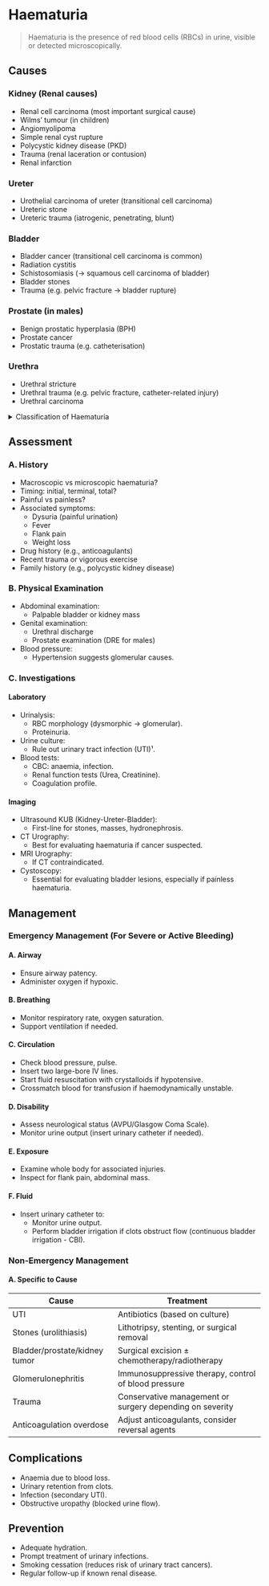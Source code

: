 # Haematuria

> Haematuria is the presence of red blood cells (RBCs) in urine, visible or detected microscopically.

## Causes

### Kidney (Renal causes)

- Renal cell carcinoma (most important surgical cause)
- Wilms’ tumour (in children)
- Angiomyolipoma
- Simple renal cyst rupture
- Polycystic kidney disease (PKD)
- Trauma (renal laceration or contusion)
- Renal infarction

### Ureter

- Urothelial carcinoma of ureter (transitional cell carcinoma)
- Ureteric stone
- Ureteric trauma (iatrogenic, penetrating, blunt)

### Bladder

- Bladder cancer (transitional cell carcinoma is common)
- Radiation cystitis
- Schistosomiasis (→ squamous cell carcinoma of bladder)
- Bladder stones
- Trauma (e.g. pelvic fracture → bladder rupture)

### Prostate (in males)

- Benign prostatic hyperplasia (BPH)
- Prostate cancer
- Prostatic trauma (e.g. catheterisation)

### Urethra

- Urethral stricture
- Urethral trauma (e.g. pelvic fracture, catheter-related injury)
- Urethral carcinoma

<details>
<summary>Classification of Haematuria</summary>

### A. Based on Visibility

1. **Macroscopic (Gross) Haematuria**
   - Urine visibly red, brown, or tea-colored.
   - Detected without a microscope.
1. **Microscopic Haematuria**
   - Urine appears normal to the eye.
   - RBCs detected only on:
     - Dipstick test
     - Microscopy (>3 RBCs per high power field)

### B. Based on Timing During Micturition

1. **Initial Haematuria**
   - Blood appears **at the beginning** of urination.
   - Suggests source from **urethra**.
1. **Terminal Haematuria**
   - Blood appears **at the end** of urination.
   - Suggests source from **bladder neck** or **prostate**.
1. **Total Haematuria**
   - Blood is **present throughout** urination.
   - Suggests bleeding from **kidneys** or **bladder**.

### C. Based on Origin

1. **Glomerular Haematuria**
   - Originates from **glomeruli** in kidneys.
   - Features:
     - Dysmorphic RBCs (misshapen)
     - RBC casts
     - Often associated with proteinuria¹.
1. **Non-Glomerular (Urological) Haematuria**
   - Originates from anywhere along the **urinary tract** (ureters, bladder, urethra).
   - Features:
     - Normal shaped RBCs
     - Clots may be present.
     - No significant proteinuria.

</details>

## Assessment

### A. History

- Macroscopic vs microscopic haematuria?
- Timing: initial, terminal, total?
- Painful vs painless?
- Associated symptoms:
  - Dysuria (painful urination)
  - Fever
  - Flank pain
  - Weight loss
- Drug history (e.g., anticoagulants)
- Recent trauma or vigorous exercise
- Family history (e.g., polycystic kidney disease)

### B. Physical Examination

- Abdominal examination:
  - Palpable bladder or kidney mass
- Genital examination:
  - Urethral discharge
  - Prostate examination (DRE for males)
- Blood pressure:
  - Hypertension suggests glomerular causes.

### C. Investigations

#### Laboratory

- Urinalysis:
  - RBC morphology (dysmorphic → glomerular).
  - Proteinuria.
- Urine culture:
  - Rule out urinary tract infection (UTI)¹.
- Blood tests:
  - CBC: anaemia, infection.
  - Renal function tests (Urea, Creatinine).
  - Coagulation profile.

#### Imaging

- Ultrasound KUB (Kidney-Ureter-Bladder):
  - First-line for stones, masses, hydronephrosis.
- CT Urography:
  - Best for evaluating haematuria if cancer suspected.
- MRI Urography:
  - If CT contraindicated.
- Cystoscopy:
  - Essential for evaluating bladder lesions, especially if painless haematuria.

## Management

### Emergency Management (For Severe or Active Bleeding)

#### A. Airway

- Ensure airway patency.
- Administer oxygen if hypoxic.

#### B. Breathing

- Monitor respiratory rate, oxygen saturation.
- Support ventilation if needed.

#### C. Circulation

- Check blood pressure, pulse.
- Insert two large-bore IV lines.
- Start fluid resuscitation with crystalloids if hypotensive.
- Crossmatch blood for transfusion if haemodynamically unstable.

#### D. Disability

- Assess neurological status (AVPU/Glasgow Coma Scale).
- Monitor urine output (insert urinary catheter if needed).

#### E. Exposure

- Examine whole body for associated injuries.
- Inspect for flank pain, abdominal mass.

#### F. Fluid

- Insert urinary catheter to:
  - Monitor urine output.
  - Perform bladder irrigation if clots obstruct flow (continuous bladder irrigation - CBI).

### Non-Emergency Management

#### A. Specific to Cause

| Cause                         | Treatment                                                |
| ----------------------------- | -------------------------------------------------------- |
| UTI                           | Antibiotics (based on culture)                           |
| Stones (urolithiasis)         | Lithotripsy, stenting, or surgical removal               |
| Bladder/prostate/kidney tumor | Surgical excision ± chemotherapy/radiotherapy            |
| Glomerulonephritis            | Immunosuppressive therapy, control of blood pressure     |
| Trauma                        | Conservative management or surgery depending on severity |
| Anticoagulation overdose      | Adjust anticoagulants, consider reversal agents          |

## Complications

- Anaemia due to blood loss.
- Urinary retention from clots.
- Infection (secondary UTI).
- Obstructive uropathy (blocked urine flow).

## Prevention

- Adequate hydration.
- Prompt treatment of urinary infections.
- Smoking cessation (reduces risk of urinary tract cancers).
- Regular follow-up if known renal disease.
